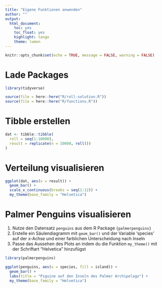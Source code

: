 ```yaml
---
title: "Eigene Funktionen anwenden"
author: ""
output: 
  html_document: 
    toc: yes
    toc_float: yes
    highlight: tango
    theme: lumen
---
```


```r
knitr::opts_chunk$set(echo = TRUE, message = FALSE, warning = FALSE)
```

# Lade Packages

```r

library(tidyverse)

source(file = here::here("R/roll-solution.R"))
source(file = here::here("R/functions.R"))

```


# Tibble erstellen

```r

dat <- tibble::tibble(
  roll = seq(1:10000),
  result = replicate(n = 10000, roll())
)

```

# Verteilung visualisieren

```r

ggplot(dat, aes(x = result)) +
  geom_bar() +
  scale_x_continuous(breaks = seq(1:12)) +
  my_theme(base_family = "Helvetica")

```

# Palmer Penguins visualisieren

1. Nutze den Datensatz `penguins` aus dem R Package `{palmerpenguins}`
2. Erstelle ein Säulendiagramm mit `geom_bar()` und der Variable 'species' auf der x-Achse und einer farblichen Unterscheidung nach Inseln
3. Passe das Aussehen des Plots an indem du die Funktion `my_theme()` mit der Schriftart "Helvetica" hinzufügst 

```r

library(palmerpenguins)

ggplot(penguins, aes(x = species, fill = island)) +
  geom_bar() +
  labs(title = "Piguine auf den Inseln des Palmer Archipelago") +
  my_theme(base_family = "Helvetica")

```

